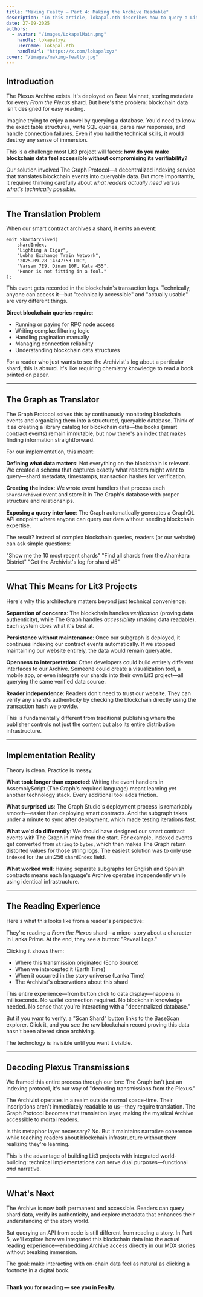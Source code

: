 ```yaml
---
title: "Making Fealty — Part 4: Making the Archive Readable"
description: "In this article, lokapal.eth describes how to query a Lit3 ledger using GraphQl, Subgraph, and The Graph."
date: 27-09-2025
authors:
  - avatar: "/images/LokapalMain.png"
    handle: lokapalxyz
    username: lokapal.eth
    handleUrl: "https://x.com/lokapalxyz"
cover: "/images/making-fealty.jpg"
---
```


## Introduction

The Plexus Archive exists. It's deployed on Base Mainnet, storing metadata for every *From the Plexus* shard. But here's the problem: blockchain data isn't designed for easy reading.

Imagine trying to enjoy a novel by querying a database. You'd need to know the exact table structures, write SQL queries, parse raw responses, and handle connection failures. Even if you had the technical skills, it would destroy any sense of immersion.

This is a challenge most Lit3 project will faces: **how do you make blockchain data feel accessible without compromising its verifiability?**

Our solution involved The Graph Protocol—a decentralized indexing service that translates blockchain events into queryable data. But more importantly, it required thinking carefully about *what readers actually need* versus *what's technically possible*.

---

## The Translation Problem

When our smart contract archives a shard, it emits an event:

```solidity
emit ShardArchived(
    shardIndex,
    "Lighting a Cigar",
    "Lobha Exchange Train Network",
    "2025-09-28 14:47:53 UTC",
    "Varsam 7E9, Dinam 10F, Kala 455",
    "Honor is not fitting in a fool."
);
```

This event gets recorded in the blockchain's transaction logs. Technically, anyone can access it—but "technically accessible" and "actually usable" are very different things.

**Direct blockchain queries require**:
- Running or paying for RPC node access
- Writing complex filtering logic
- Handling pagination manually
- Managing connection reliability
- Understanding blockchain data structures

For a reader who just wants to see the Archivist's log about a particular shard, this is absurd. It's like requiring chemistry knowledge to read a book printed on paper.

---

## The Graph as Translator

The Graph Protocol solves this by continuously monitoring blockchain events and organizing them into a structured, queryable database. Think of it as creating a library catalog for blockchain data—the books (smart contract events) remain immutable, but now there's an index that makes finding information straightforward.

For our implementation, this meant:

**Defining what data matters**: Not everything on the blockchain is relevant. We created a schema that captures exactly what readers might want to query—shard metadata, timestamps, transaction hashes for verification.

**Creating the index**: We wrote event handlers that process each `ShardArchived` event and store it in The Graph's database with proper structure and relationships.

**Exposing a query interface**: The Graph automatically generates a GraphQL API endpoint where anyone can query our data without needing blockchain expertise.

The result? Instead of complex blockchain queries, readers (or our website) can ask simple questions:

"Show me the 10 most recent shards"
"Find all shards from the Ahamkara District"
"Get the Archivist's log for shard #5"

---

## What This Means for Lit3 Projects

Here's why this architecture matters beyond just technical convenience:

**Separation of concerns**: The blockchain handles *verification* (proving data authenticity), while The Graph handles *accessibility* (making data readable). Each system does what it's best at.

**Persistence without maintenance**: Once our subgraph is deployed, it continues indexing our contract events automatically. If we stopped maintaining our website entirely, the data would remain queryable.

**Openness to interpretation**: Other developers could build entirely different interfaces to our Archive. Someone could create a visualization tool, a mobile app, or even integrate our shards into their own Lit3 project—all querying the same verified data source.

**Reader independence**: Readers don't need to trust our website. They can verify any shard's authenticity by checking the blockchain directly using the transaction hash we provide.

This is fundamentally different from traditional publishing where the publisher controls not just the content but also its entire distribution infrastructure.

---

## Implementation Reality

Theory is clean. Practice is messy.

**What took longer than expected**: Writing the event handlers in AssemblyScript (The Graph's required language) meant learning yet another technology stack. Every additional tool adds friction.

**What surprised us**: The Graph Studio's deployment process is remarkably smooth—easier than deploying smart contracts. And the subgraph takes under a minute to sync after deployment, which made testing iterations fast.

**What we'd do differently**: We should have designed our smart contract events with The Graph in mind from the start. For example, indexed events get converted from `string` to `bytes`, which then makes The Graph return distorted values for those string logs. The easiest solution was to only use `indexed` for the uint256 `shardIndex` field. 

**What worked well**: Having separate subgraphs for English and Spanish contracts means each language's Archive operates independently while using identical infrastructure.

---

## The Reading Experience

Here's what this looks like from a reader's perspective:

They're reading a *From the Plexus* shard—a micro-story about a character in Lanka Prime. At the end, they see a button: "Reveal Logs."

Clicking it shows them:
- Where this transmission originated (Echo Source)
- When we intercepted it (Earth Time)
- When it occurred in the story universe (Lanka Time)
- The Archivist's observations about this shard

This entire experience—from button click to data display—happens in milliseconds. No wallet connection required. No blockchain knowledge needed. No sense that you're interacting with a "decentralized database."

But if you *want* to verify, a "Scan Shard" button links to the BaseScan explorer. Click it, and you see the raw blockchain record proving this data hasn't been altered since archiving.

The technology is invisible until you want it visible.

---

## Decoding Plexus Transmissions

We framed this entire process through our lore: The Graph isn't just an indexing protocol, it's our way of "decoding transmissions from the Plexus."

The Archivist operates in a realm outside normal space-time. Their inscriptions aren't immediately readable to us—they require translation. The Graph Protocol becomes that translation layer, making the mystical Archive accessible to mortal readers.

Is this metaphor layer necessary? No. But it maintains narrative coherence while teaching readers about blockchain infrastructure without them realizing they're learning.

This is the advantage of building Lit3 projects with integrated world-building: technical implementations can serve dual purposes—functional *and* narrative.

---

## What's Next

The Archive is now both permanent and accessible. Readers can query shard data, verify its authenticity, and explore metadata that enhances their understanding of the story world.

But querying an API from code is still different from reading a story. In Part 5, we'll explore how we integrated this blockchain data into the actual reading experience—embedding Archive access directly in our MDX stories without breaking immersion.

The goal: make interacting with on-chain data feel as natural as clicking a footnote in a digital book.

<Image
  src="/images/banner-purple.png"
  alt=""
  width={1580}
  height={140}
/>

**Thank you for reading — see you in Fealty.**
